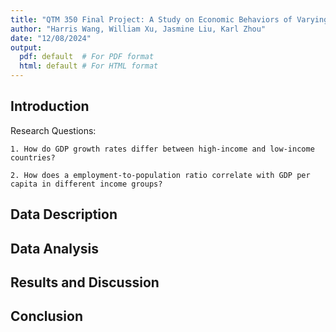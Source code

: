 ```yaml
---
title: "QTM 350 Final Project: A Study on Economic Behaviors of Varying Income Groups"
author: "Harris Wang, William Xu, Jasmine Liu, Karl Zhou"
date: "12/08/2024"
output:
  pdf: default  # For PDF format
  html: default # For HTML format
---
```


## Introduction
Research Questions: 

    1. How do GDP growth rates differ between high-income and low-income countries? 

    2. How does a employment-to-population ratio correlate with GDP per capita in different income groups? 

## Data Description

## Data Analysis

## Results and Discussion

## Conclusion

